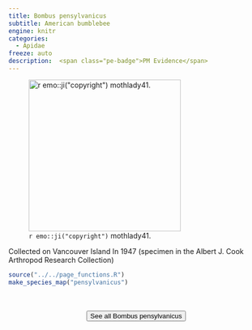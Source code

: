 ```yaml
---
title: Bombus pensylvanicus
subtitle: American bumblebee
engine: knitr
categories:
  - Apidae
freeze: auto
description:  <span class="pe-badge">PM Evidence</span>
---
```

![`r emo::ji("copyright")` mothlady41.](https://inaturalist-open-data.s3.amazonaws.com/photos/338376559/large.jpeg){height=300}

Collected on Vancouver Island In 1947 (specimen in the Albert J. Cook Arthropod Research Collection)



```r
source("../../page_functions.R")
make_species_map("pensylvanicus")
```
<br><br>
<center>


<a href="https://inaturalist.ca/observations?place_id=any&quality_grade=research&subview=map&taxon_id=56887"><button type="button" class="btn btn-secondary">See all Bombus pensylvanicus <i class="fa-solid fa-arrow-up-right-from-square"></i> </button></a>
</center>
